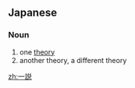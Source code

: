 ==Japanese==
{{ja-kanjitab|いつ|k1=いっ|せつ|yomi=o}}

===Noun===
{{ja-noun|いっせつ}}

# one [[theory]]
# another theory, a different theory

[[zh:一説]]